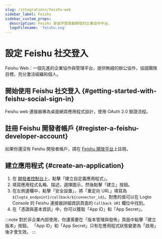 ```yaml
---
slug: /integrations/feishu-web
sidebar_label: Feishu
sidebar_custom_props:
  description: Feishu 是由字節跳動開發的企業協作平台。
  logoFilename: 'feishu.svg'
---
```



# 設定 Feishu 社交登入

Feishu Web：一個先進的企業協作與管理平台，提供無縫的辦公協作，協調團隊目標，充分激活組織和個人。

<GuideTip />

## 開始使用 Feishu 社交登入 \{#getting-started-with-feishu-social-sign-in}

Feishu web 連接器專為桌面網頁應用程式設計，使用 OAuth 2.0 驗證流程。

## 註冊 Feishu 開發者帳戶 \{#register-a-feishu-developer-account}

如果你還沒有 Feishu 開發者帳戶，請在 [Feishu 開放平台](https://open.feishu.cn/app)上註冊。

## 建立應用程式 \{#create-an-application}

1. 在 [開發者控制台](https://open.feishu.cn/app)上，點擊「建立自定義應用程式」。
2. 填寫應用程式名稱、描述，選擇圖示，然後點擊「建立」按鈕。
3. 在左側邊欄中，點擊「安全設置」，將「重定向 URL」填寫為 `${logto_endpoint}/callback/${connector_id}`。對應的值可以在 Logto Console 的 Feishu 連接器詳細資訊頁面的 `Callback URI` 欄位中找到。
4. 在「憑證與基本資訊」中，你可以獲取「App ID」和「App Secret」。

:::note
對於非企業內部使用，你還需要在「版本管理與發佈」頁面中點擊「建立版本」按鈕。
「App ID」和「App Secret」只有在應用程式狀態變更為「啟用」後才會生效。
:::
